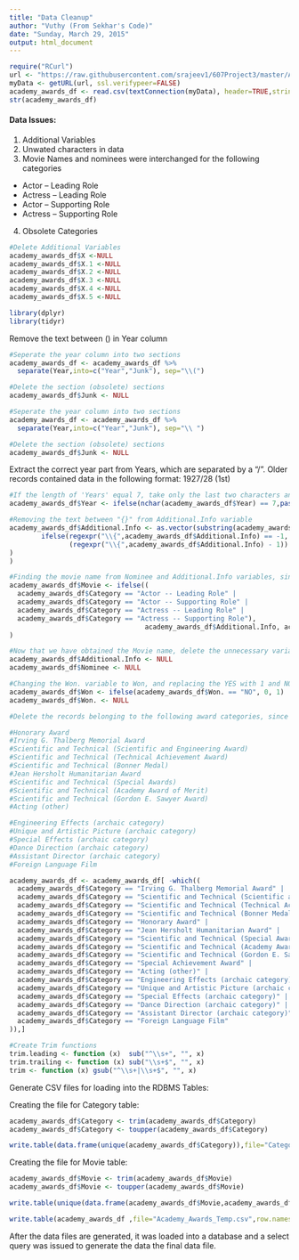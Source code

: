 ```yaml
---
title: "Data Cleanup"
author: "Vuthy (From Sekhar's Code)"
date: "Sunday, March 29, 2015"
output: html_document
---
```

```r
require("RCurl")
url <- "https://raw.githubusercontent.com/srajeev1/607Project3/master/Awards_DB/Detailed_Analysis_Read_if_interested/academy_awards.csv"
myData <- getURL(url, ssl.verifypeer=FALSE)
academy_awards_df <- read.csv(textConnection(myData), header=TRUE,stringsAsFactors=F)
str(academy_awards_df)
````
#### Data Issues:
1. Additional Variables 
2. Unwated characters in data
3. Movie Names and nominees were interchanged for the following categories

* Actor -- Leading Role
* Actress -- Leading Role 
* Actor -- Supporting Role
* Actress -- Supporting Role

4. Obsolete Categories

````r
#Delete Additional Variables
academy_awards_df$X <-NULL
academy_awards_df$X.1 <-NULL
academy_awards_df$X.2 <-NULL
academy_awards_df$X.3 <-NULL
academy_awards_df$X.4 <-NULL
academy_awards_df$X.5 <-NULL

````

```r
library(dplyr)
library(tidyr)
```


Remove the text between () in Year column
```r
#Seperate the year column into two sections
academy_awards_df <- academy_awards_df %>%
  separate(Year,into=c("Year","Junk"), sep="\\(")

#Delete the section (obsolete) sections
academy_awards_df$Junk <- NULL

#Seperate the year column into two sections
academy_awards_df <- academy_awards_df %>%
  separate(Year,into=c("Year","Junk"), sep="\\ ")

#Delete the section (obsolete) sections
academy_awards_df$Junk <- NULL
```


Extract the correct year part from Years, which are separated by a "/".
Older records contained data in the following format: 1927/28 (1st)
```r
#If the length of 'Years' equal 7, take only the last two characters and add '19' to the front of it.
academy_awards_df$Year <- ifelse(nchar(academy_awards_df$Year) == 7,paste("19",substr(academy_awards_df$Year,6,7),sep=""),academy_awards_df$Year)

```

```r
#Removing the text between "{}" from Additional.Info variable
academy_awards_df$Additional.Info <- as.vector(substring(academy_awards_df$Additional.Info,1,
        ifelse(regexpr("\\{",academy_awards_df$Additional.Info) == -1, nchar(academy_awards_df$Additional.Info),
               (regexpr("\\{",academy_awards_df$Additional.Info) - 1))
)
)
```

```r
#Finding the movie name from Nominee and Additional.Info variables, since for some award categories the information was interchanged
academy_awards_df$Movie <- ifelse((
  academy_awards_df$Category == "Actor -- Leading Role" | 
  academy_awards_df$Category == "Actor -- Supporting Role" | 
  academy_awards_df$Category == "Actress -- Leading Role" | 
  academy_awards_df$Category == "Actress -- Supporting Role"), 
                                  academy_awards_df$Additional.Info, academy_awards_df$Nominee
)

#Now that we have obtained the Movie name, delete the unnecessary variables
academy_awards_df$Additional.Info <- NULL
academy_awards_df$Nominee <- NULL
```


```r
#Changing the Won. variable to Won, and replacing the YES with 1 and NO with 0
academy_awards_df$Won <- ifelse(academy_awards_df$Won. == "NO", 0, 1)
academy_awards_df$Won. <- NULL
```


```r
#Delete the records belonging to the following award categories, since these awards are not associated to any movie or archaic:

#Honorary Award
#Irving G. Thalberg Memorial Award
#Scientific and Technical (Scientific and Engineering Award)
#Scientific and Technical (Technical Achievement Award)
#Scientific and Technical (Bonner Medal)
#Jean Hersholt Humanitarian Award
#Scientific and Technical (Special Awards)
#Scientific and Technical (Academy Award of Merit)
#Scientific and Technical (Gordon E. Sawyer Award)
#Acting (other)

#Engineering Effects (archaic category)
#Unique and Artistic Picture (archaic category)
#Special Effects (archaic category)
#Dance Direction (archaic category)
#Assistant Director (archaic category)
#Foreign Language Film

academy_awards_df <- academy_awards_df[ -which((
  academy_awards_df$Category == "Irving G. Thalberg Memorial Award" | 
  academy_awards_df$Category == "Scientific and Technical (Scientific and Engineering Award)" | 
  academy_awards_df$Category == "Scientific and Technical (Technical Achievement Award)" |    
  academy_awards_df$Category == "Scientific and Technical (Bonner Medal)" |
  academy_awards_df$Category == "Honorary Award" |
  academy_awards_df$Category == "Jean Hersholt Humanitarian Award" |
  academy_awards_df$Category == "Scientific and Technical (Special Awards)" |
  academy_awards_df$Category == "Scientific and Technical (Academy Award of Merit)" |
  academy_awards_df$Category == "Scientific and Technical (Gordon E. Sawyer Award)" |
  academy_awards_df$Category == "Special Achievement Award" |
  academy_awards_df$Category == "Acting (other)" |
  academy_awards_df$Category == "Engineering Effects (archaic category)" |
  academy_awards_df$Category == "Unique and Artistic Picture (archaic category)" |
  academy_awards_df$Category == "Special Effects (archaic category)" |
  academy_awards_df$Category == "Dance Direction (archaic category)" |
  academy_awards_df$Category == "Assistant Director (archaic category)" |
  academy_awards_df$Category == "Foreign Language Film"                                          
)),]

```

```r
#Create Trim functions
trim.leading <- function (x)  sub("^\\s+", "", x)
trim.trailing <- function (x) sub("\\s+$", "", x)
trim <- function (x) gsub("^\\s+|\\s+$", "", x)
```

Generate CSV files for loading into the RDBMS Tables:

Creating the file for Category table:
```r
academy_awards_df$Category <- trim(academy_awards_df$Category)
academy_awards_df$Category <- toupper(academy_awards_df$Category)

write.table(data.frame(unique(academy_awards_df$Category)),file="Category.csv",row.names=FALSE,col.names=FALSE,sep=",",quote=FALSE)
```

Creating the file for Movie table:
```r
academy_awards_df$Movie <- trim(academy_awards_df$Movie)
academy_awards_df$Movie <- toupper(academy_awards_df$Movie)

write.table(unique(data.frame(academy_awards_df$Movie,academy_awards_df$Year)) ,file="Movie.csv",row.names=FALSE,col.names=FALSE,sep=",",quote=TRUE)

write.table(academy_awards_df ,file="Academy_Awards_Temp.csv",row.names=FALSE,col.names=FALSE,sep=",",quote=TRUE)
````

After the data files are generated, it was loaded into a database and a select query was issued to generate the data the final data file.